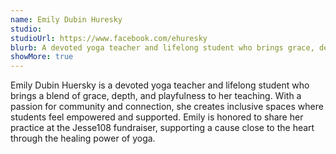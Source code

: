 ```yaml
---
name: Emily Dubin Huresky
studio: 
studioUrl: https://www.facebook.com/ehuresky
blurb: A devoted yoga teacher and lifelong student who brings grace, depth, and playfulness to her teaching. With a passion for community and connection, Emily creates inclusive spaces where students feel empowered and supported.
showMore: true
---
```


Emily Dubin Huersky is a devoted yoga teacher and lifelong student who brings a blend of grace, depth, and playfulness to her teaching. With a passion for community and connection, she creates inclusive spaces where students feel empowered and supported. Emily is honored to share her practice at the Jesse108 fundraiser, supporting a cause close to the heart through the healing power of yoga.


